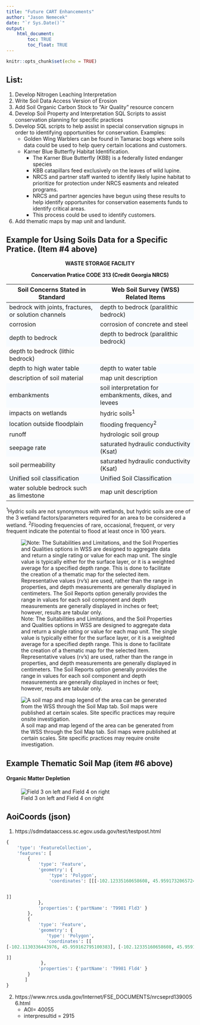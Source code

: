 ---
title: "Future CART Enhancements"
author: "Jason Nemecek"
date: "`r Sys.Date()`"
output: 
    html_document:
        toc: TRUE
        toc_float: TRUE
---

```{r setup, include=FALSE}
knitr::opts_chunk$set(echo = TRUE)
```

<style>
   tbody tr:nth-child(odd){
    background-color: #F7FBFF;
  }
</style>
## List:
1. Develop Nitrogen Leaching Interpretation 
2. Write Soil Data Access Version of Erosion
3. Add Soil Organic Carbon Stock to "Air Quality" resource concern
4. Develop Soil Property and Interpretation SQL Scripts to assist conservation planning for specific practices
5.  Develop SQL scripts to help assist in special conservation signups in order to identifying opportunities for conservation. Examples:
    + Golden Wing Warblers can be found in Tamarac bogs where soils data could be used to help query certain locations and customers.
    + Karner Blue Butterfly Habitat Identification.
        + The Karner Blue Butterfly (KBB) is a federally listed endanger species
        + KBB catapillars feed exclusively on the leaves of wild lupine.
        + NRCS and partner staff wanted to identify likely lupine habitat to prioritize for protection under NRCS easments and releated programs.
        + NRCS and partner agencies have begun using these results to help identify opportunites for conservation easements funds to identify critical areas.
        + This process could be used to identify customers.
6. Add thematic maps by map unit and landunit.


## Example for Using Soils Data for a Specific Pratice. (Item #4 above)
<center>
**WASTE STORAGE FACILITY**

**Concervation Pratice CODE 313 (Credit Georgia NRCS)**

</center>

Soil Concerns Stated in Standard|Web Soil Survey (WSS) Related Items 
--------------------------------------------|-----------------------------------------------
bedrock with joints, fractures, or solution channels|depth to bedrock (paralithic bedrock)
corrosion|corrosion of concrete and steel
depth to bedrock|depth to bedrock (paralithic bedrock)
|depth to bedrock (lithic bedrock)
depth to high water table|depth to water table
description of soil material|map unit description
embankments|soil interpretation for embankments, dikes, and levees
impacts on wetlands|hydric soils^1^
location outside floodplain|flooding frequency^2^
runoff|hydrologic soil group
seepage rate|saturated hydraulic conductivity (Ksat)
soil permeability|saturated hydraulic conductivity (Ksat)
Unified soil classification|Unified Soil Classification
water soluble bedrock such as limestone|map unit description

^1^Hydric soils are not synonymous with wetlands, but hydric soils are one of the 3 wetland factors/parameters required for an area to be considered a wetland.
^2^Flooding frequencies of rare, occasional, frequent, or very frequent indicate the potential to flood at least once in 100 years.

![Note: The Suitabilities and Limitations, and the Soil Properties and Qualities options in WSS are designed to aggregate data and return a single rating or value for each map unit. The single value is typically either for the surface layer, or it is a weighted average for a specified depth range. This is done to facilitate the creation of a thematic map for the selected item. Representative values (rv’s) are used, rather than the range in properties, and depth measurements are generally displayed in centimeters. The Soil Reports option generally provides the range in values for each soil component and depth measurements are generally displayed in inches or feet; however, results are tabular only.](https://jneme910.github.io/CART/TableImages/future_pratices_soil.PNG)






![A soil map and map legend of the area can be generated from the WSS through the Soil Map tab.  Soil maps were published at certain scales.  Site specific practices may require onsite investigation.](https://jneme910.github.io/CART/TableImages/future_pratices_soil2.PNG)

## Example Thematic Soil Map (item #6 above)


#### Organic Matter Depletion 


![Field 3 on left and Field 4 on right](https://jneme910.github.io/CART/TableImages/future_OM_Depletion.PNG)

## AoiCoords (json)
1. https://sdmdataaccess.sc.egov.usda.gov/test/testpost.html

```{SQL}
{
	'type': 'FeatureCollection',
	'features': [
		{
			'type': 'Feature',
			'geometry': {
				'type': 'Polygon',
				'coordinates': [[[-102.12335160658608, 45.959173206572416], [-102.13402890980223, 45.959218442561564], [-102.13386921506947, 45.944643788188387], [ -102.12327175652177, 45.944703605814198], [-102.12335160658608 , 45.959173206572416]


]]
			},
			'properties': {'partName': 'T9981 Fld3' }
		},
		{
			'type': 'Feature',
			'geometry': {
			   'type': 'Polygon',
			   'coordinates': [[
[-102.1130336443976, 45.959162795100383], [-102.12335160658608, 45.959173206572416], [-102.12327175652177, 45.944703605814198], [-102.1128892282776, 45.944710506326032], [-102.1130336443976, 45.959162795100383]

]]
			 },
			'properties': {'partName': 'T9981 Fld4' }
		}
	   ]
}
```



2. https://www.nrcs.usda.gov/Internet/FSE_DOCUMENTS/nrcseprd1390056.html
    + AOI= 40055
    + interpresultid = 2915









